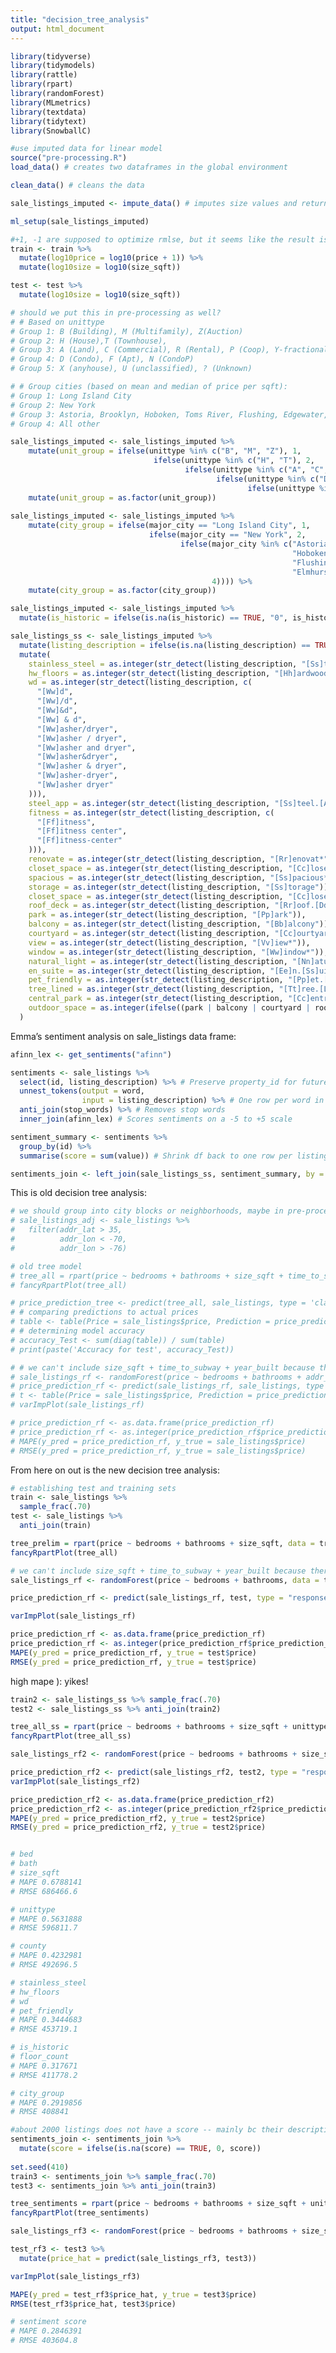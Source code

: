 ```yaml
---
title: "decision_tree_analysis"
output: html_document
---
```


```r
library(tidyverse)
library(tidymodels)
library(rattle)
library(rpart)
library(randomForest)
library(MLmetrics)
library(textdata)
library(tidytext)
library(SnowballC)
```

```r
#use imputed data for linear model 
source("pre-processing.R")
load_data() # creates two dataframes in the global environment

clean_data() # cleans the data

sale_listings_imputed <- impute_data() # imputes size values and returns a new dataframe
```

```r
ml_setup(sale_listings_imputed) 

#+1, -1 are supposed to optimize rmlse, but it seems like the result is the same at this point 
train <- train %>%
  mutate(log10price = log10(price + 1)) %>%
  mutate(log10size = log10(size_sqft))

test <- test %>%
  mutate(log10size = log10(size_sqft))
```
```r
# should we put this in pre-processing as well?
# # Based on unittype
# Group 1: B (Building), M (Multifamily), Z(Auction)
# Group 2: H (House),T (Townhouse), 
# Group 3: A (Land), C (Commercial), R (Rental), P (Coop), Y-fractional 
# Group 4: D (Condo), F (Apt), N (CondoP)
# Group 5: X (anyhouse), U (unclassified), ? (Unknown)

# # Group cities (based on mean and median of price per sqft):
# Group 1: Long Island City
# Group 2: New York
# Group 3: Astoria, Brooklyn, Hoboken, Toms River, Flushing, Edgewater, Elmhurst, Sunnyside
# Group 4: All other

sale_listings_imputed <- sale_listings_imputed %>%
    mutate(unit_group = ifelse(unittype %in% c("B", "M", "Z"), 1, 
                                ifelse(unittype %in% c("H", "T"), 2, 
                                       ifelse(unittype %in% c("A", "C", "R", "P", "Y"), 3, 
                                              ifelse(unittype %in% c("D", "F", "N"), 4,
                                                     ifelse(unittype %in% c("X", "U", "?"), 5, unittype)))))) %>%
    mutate(unit_group = as.factor(unit_group))
  
sale_listings_imputed <- sale_listings_imputed %>%
    mutate(city_group = ifelse(major_city == "Long Island City", 1, 
                               ifelse(major_city == "New York", 2, 
                                      ifelse(major_city %in% c("Astoria", "Brooklyn",
                                                               "Hoboken", "Toms River",
                                                               "Flushing", "Edgewater",
                                                               "Elmhurst", "Sunnyside"), 3,
                                             4)))) %>%
    mutate(city_group = as.factor(city_group))

sale_listings_imputed <- sale_listings_imputed %>%
  mutate(is_historic = ifelse(is.na(is_historic) == TRUE, "0", is_historic))

sale_listings_ss <- sale_listings_imputed %>%
  mutate(listing_description = ifelse(is.na(listing_description) == TRUE, 0, listing_description)) %>%
  mutate(
    stainless_steel = as.integer(str_detect(listing_description, "[Ss]tainless.[Ss]teel")),
    hw_floors = as.integer(str_detect(listing_description, "[Hh]ardwood.[Ff]loors?")),
    wd = as.integer(str_detect(listing_description, c(
      "[Ww]d",
      "[Ww]/d",
      "[Ww]&d",
      "[Ww] & d",
      "[Ww]asher/dryer",
      "[Ww]asher / dryer",
      "[Ww]asher and dryer",
      "[Ww]asher&dryer",
      "[Ww]asher & dryer",
      "[Ww]asher-dryer",
      "[Ww]asher dryer"
    ))),
    steel_app = as.integer(str_detect(listing_description, "[Ss]teel.[Aa]ppliances?")),
    fitness = as.integer(str_detect(listing_description, c(
      "[Ff]itness",
      "[Ff]itness center",
      "[Ff]itness-center"
    ))),
    renovate = as.integer(str_detect(listing_description, "[Rr]enovat*")),
    closet_space = as.integer(str_detect(listing_description, "[Cc]loset.[Ss]pace")),
    spacious = as.integer(str_detect(listing_description, "[Ss]pacious*")),
    storage = as.integer(str_detect(listing_description, "[Ss]torage")),
    closet_space = as.integer(str_detect(listing_description, "[Cc]loset.[Ss]pace")),
    roof_deck = as.integer(str_detect(listing_description, "[Rr]oof.[Dd]eck")),
    park = as.integer(str_detect(listing_description, "[Pp]ark")),
    balcony = as.integer(str_detect(listing_description, "[Bb]alcony")),
    courtyard = as.integer(str_detect(listing_description, "[Cc]ourtyard")),
    view = as.integer(str_detect(listing_description, "[Vv]iew*")),
    window = as.integer(str_detect(listing_description, "[Ww]indow*")),
    natural_light = as.integer(str_detect(listing_description, "[Nn]atural.[Ll]ight")),
    en_suite = as.integer(str_detect(listing_description, "[Ee]n.[Ss]uite")),
    pet_friendly = as.integer(str_detect(listing_description, "[Pp]et.[Ff]riendly")),
    tree_lined = as.integer(str_detect(listing_description, "[Tt]ree.[Ll]ined")),
    central_park = as.integer(str_detect(listing_description, "[Cc]entral.[Pp]ark")),
    outdoor_space = as.integer(ifelse((park | balcony | courtyard | roof_deck | central_park | tree_lined) == 1, 1, 0))                              
  )
```
Emma's sentiment analysis on sale_listings data frame:
```r
afinn_lex <- get_sentiments("afinn")
```

```r
sentiments <- sale_listings %>% 
  select(id, listing_description) %>% # Preserve property_id for future use
  unnest_tokens(output = word,
                input = listing_description) %>% # One row per word in listing_description
  anti_join(stop_words) %>% # Removes stop words
  inner_join(afinn_lex) # Scores sentiments on a -5 to +5 scale

sentiment_summary <- sentiments %>% 
  group_by(id) %>% 
  summarise(score = sum(value)) # Shrink df back to one row per listing via total score

sentiments_join <- left_join(sale_listings_ss, sentiment_summary, by = "id") # Rejoined w/ imputed dataset
```

This is old decision tree analysis:

```r
# we should group into city blocks or neighborhoods, maybe in pre-processing?
# sale_listings_adj <- sale_listings %>%
#   filter(addr_lat > 35,
#          addr_lon < -70, 
#          addr_lon > -76)
```

```r
# old tree model
# tree_all = rpart(price ~ bedrooms + bathrooms + size_sqft + time_to_subway + year_built, data = sale_listings_ss, subset = train, method = "class")
# fancyRpartPlot(tree_all)
```

```r
# price_prediction_tree <- predict(tree_all, sale_listings, type = 'class')
# # comparing predictions to actual prices
# table <- table(Price = sale_listings$price, Prediction = price_prediction_tree)
# # determining model accuracy
# accuracy_Test <- sum(diag(table)) / sum(table)
# print(paste('Accuracy for test', accuracy_Test))
```

```r
# # we can't include size_sqft + time_to_subway + year_built because there are missing values... can we impute/substitute values in???
# sale_listings_rf <- randomForest(price ~ bedrooms + bathrooms + addr_lat + addr_lon, data = sale_listings_adj, ntree = 10)
# price_prediction_rf <- predict(sale_listings_rf, sale_listings, type = "response")
# t <- table(Price = sale_listings$price, Prediction = price_prediction_rf)
# varImpPlot(sale_listings_rf)
```

```r
# price_prediction_rf <- as.data.frame(price_prediction_rf)
# price_prediction_rf <- as.integer(price_prediction_rf$price_prediction_rf)
# MAPE(y_pred = price_prediction_rf, y_true = sale_listings$price)
# RMSE(y_pred = price_prediction_rf, y_true = sale_listings$price)
```


From here on out is the new decision tree analysis:

```r
# establishing test and training sets
train <- sale_listings %>% 
  sample_frac(.70)
test <- sale_listings %>% 
  anti_join(train)

tree_prelim = rpart(price ~ bedrooms + bathrooms + size_sqft, data = train, method = "anova")
fancyRpartPlot(tree_all)
```

```r
# we can't include size_sqft + time_to_subway + year_built because there are missing values... can we impute/substitute values in???
sale_listings_rf <- randomForest(price ~ bedrooms + bathrooms, data = train, ntree = 10)

price_prediction_rf <- predict(sale_listings_rf, test, type = "response")

varImpPlot(sale_listings_rf)
```

```r
price_prediction_rf <- as.data.frame(price_prediction_rf)
price_prediction_rf <- as.integer(price_prediction_rf$price_prediction_rf)
MAPE(y_pred = price_prediction_rf, y_true = test$price)
RMSE(y_pred = price_prediction_rf, y_true = test$price)
```
high mape ): yikes!

```r
train2 <- sale_listings_ss %>% sample_frac(.70)
test2 <- sale_listings_ss %>% anti_join(train2)

tree_all_ss = rpart(price ~ bedrooms + bathrooms + size_sqft + unittype + county + is_historic + floor_count + stainless_steel + hw_floors + wd + pet_friendly + city_group, data = train2, method = "anova", control = rpart.control(cp = 0.005))
fancyRpartPlot(tree_all_ss)

sale_listings_rf2 <- randomForest(price ~ bedrooms + bathrooms + size_sqft + unittype + county + is_historic + floor_count + stainless_steel + hw_floors + wd + pet_friendly + city_group, data = train2, ntree = 10)

price_prediction_rf2 <- predict(sale_listings_rf2, test2, type = "response")
varImpPlot(sale_listings_rf2)

price_prediction_rf2 <- as.data.frame(price_prediction_rf2)
price_prediction_rf2 <- as.integer(price_prediction_rf2$price_prediction_rf2)
MAPE(y_pred = price_prediction_rf2, y_true = test2$price)
RMSE(y_pred = price_prediction_rf2, y_true = test2$price)


# bed
# bath
# size_sqft
# MAPE 0.6788141
# RMSE 686466.6

# unittype
# MAPE 0.5631888
# RMSE 596811.7

# county 
# MAPE 0.4232981
# RMSE 492696.5

# stainless_steel 
# hw_floors 
# wd 
# pet_friendly
# MAPE 0.3444683
# RMSE 453719.1

# is_historic
# floor_count
# MAPE 0.317671
# RMSE 411778.2

# city_group 
# MAPE 0.2919856
# RMSE 408841
```

```r
#about 2000 listings does not have a score -- mainly bc their description does not contain any words associated with sentiments; will assign 0 
sentiments_join <- sentiments_join %>%
  mutate(score = ifelse(is.na(score) == TRUE, 0, score))
  
set.seed(410)
train3 <- sentiments_join %>% sample_frac(.70)
test3 <- sentiments_join %>% anti_join(train3)

tree_sentiments = rpart(price ~ bedrooms + bathrooms + size_sqft + unittype + county + is_historic + floor_count + stainless_steel + hw_floors + wd + pet_friendly + city_group + score, data = train3, method = "anova", control = rpart.control(cp = 0.005))
fancyRpartPlot(tree_sentiments)

sale_listings_rf3 <- randomForest(price ~ bedrooms + bathrooms + size_sqft + unittype + county + is_historic + floor_count + stainless_steel + hw_floors + wd + pet_friendly + city_group + score, data = train3, ntree = 10, na.action = na.omit) # Elaine & Emma think NAs are causing error

test_rf3 <- test3 %>%
  mutate(price_hat = predict(sale_listings_rf3, test3))

varImpPlot(sale_listings_rf3)

MAPE(y_pred = test_rf3$price_hat, y_true = test3$price)
RMSE(test_rf3$price_hat, test3$price)

# sentiment score
# MAPE 0.2846391
# RMSE 403604.8
```

